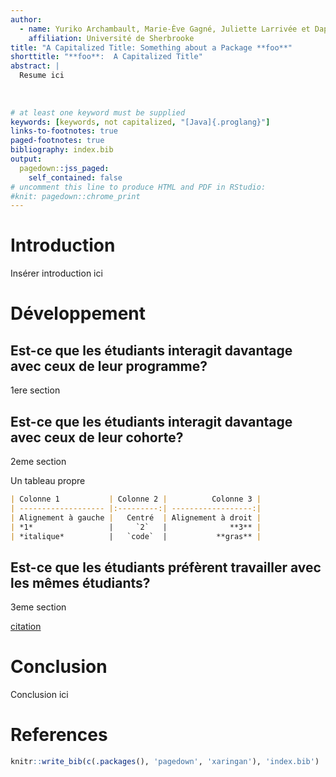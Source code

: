 ```yaml
---
author:
  - name: Yuriko Archambault, Marie-Ève Gagné, Juliette Larrivée et Daphnée Longworth
    affiliation: Université de Sherbrooke
title: "A Capitalized Title: Something about a Package **foo**"
shorttitle: "**foo**:  A Capitalized Title"
abstract: |
  Resume ici
  
  
  
# at least one keyword must be supplied
keywords: [keywords, not capitalized, "[Java]{.proglang}"]
links-to-footnotes: true
paged-footnotes: true
bibliography: index.bib
output: 
  pagedown::jss_paged:
    self_contained: false
# uncomment this line to produce HTML and PDF in RStudio:
#knit: pagedown::chrome_print
---
```


# Introduction

Insérer introduction ici


# Développement

## Est-ce que les étudiants interagit davantage avec ceux de leur programme?
1ere section 

## Est-ce que les étudiants interagit davantage avec ceux de leur cohorte?
2eme section


Un tableau propre
 
```Markdown
| Colonne 1           | Colonne 2 |          Colonne 3 |
| ------------------- |:---------:| ------------------:|
| Alignement à gauche |   Centré  | Alignement à droit |
| *1*                 |     `2`   |              **3** |
| *italique*          |   `code`  |           **gras** |
```


## Est-ce que les étudiants préfèrent travailler avec les mêmes étudiants?
3eme section

[citation](https://econumuds.github.io/BIO500/bloc3/#43)

# Conclusion

Conclusion ici

# References {-}

```r
knitr::write_bib(c(.packages(), 'pagedown', 'xaringan'), 'index.bib')
```